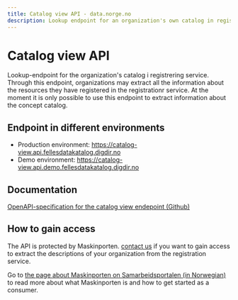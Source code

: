 ```yaml
---
title: Catalog view API - data.norge.no
description: Lookup endpoint for an organization's own catalog in registration service.
---
```


# Catalog view API

<Ingress size='xs'>Lookup-endpoint for the organization's catalog i registrering service. Through this endpoint, organizations may extract all the information about the resources they have registered in the registrationr service.
At the moment it is only possible to use this endpoint to extract information about the concept catalog.</Ingress>

## Endpoint in different environments

* Production environment: https://catalog-view.api.fellesdatakatalog.digdir.no
* Demo environment: https://catalog-view.api.demo.fellesdatakatalog.digdir.no

## Documentation

[OpenAPI-specification for the catalog view endepoint (Github)](https://github.com/Informasjonsforvaltning/catalog-view-api/blob/main/openapi.yaml) 

## How to gain access

The API is protected by Maskinporten. [contact us](/contact) if you want to gain access to extract the descriptions of your organization from the registration service.

Go to [the page about Maskinporten on Samarbeidsportalen (in Norwegian)](https://samarbeid.digdir.no/maskinporten/maskinporten/25) to read more about what Maskinporten is and how to get started as a consumer.